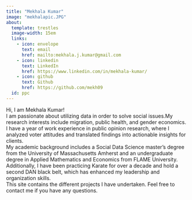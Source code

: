 ```yaml
---
title: "Mekhala Kumar"
image: "mekhalapic.JPG"
about: 
  template: trestles
  image-width: 15em
  links:
    - icon: envelope
      text: email
      href: mailto:mekhala.j.kumar@gmail.com
    - icon: linkedin
      text: LinkedIn
      href: https://www.linkedin.com/in/mekhala-kumar/
    - icon: github
      text: Github
      href: https://github.com/mekh09
  id: ppc
---
```


::: {#ppc}
Hi, I am Mekhala Kumar! <br> I am passionate about utilizing data in order to solve social issues.My research interests include migration, public health, and gender economics.<br> I have a year of work experience in public opinion research, where I analyzed voter attitudes and translated findings into actionable insights for clients.<br> My academic background includes a Social Data Science master's degree from the University of Massachusetts Amherst and an undergraduate degree in Applied Mathematics and Economics from FLAME University. <br> Additionally, I have been practicing Karate for over a decade and hold a second DAN black belt, which has enhanced my leadership and organization skills. <br> This site contains the different projects I have undertaken. Feel free to contact me if you have any questions.
:::
